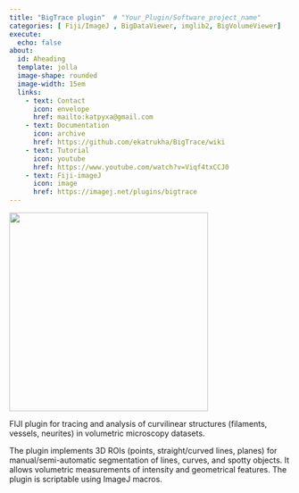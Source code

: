 ```yaml
---
title: "BigTrace plugin"  # "Your_Plugin/Software_project_name"  
categories: [ Fiji/ImageJ , BigDataViewer, imglib2, BigVolumeViewer]   # Add categories for your project"  
execute:
  echo: false
about: 
  id: Aheading
  template: jolla
  image-shape: rounded
  image-width: 15em
  links:                  
    - text: Contact
      icon: envelope
      href: mailto:katpyxa@gmail.com
    - text: Documentation
      icon: archive
      href: https://github.com/ekatrukha/BigTrace/wiki
    - text: Tutorial
      icon: youtube
      href: https://www.youtube.com/watch?v=Viqf4txCCJ0
    - text: Fiji-imageJ
      icon: image
      href: https://imagej.net/plugins/bigtrace
---
```


::: {.alignleft}
![](BigTrace_logo.png){width=356}           
 
FIJI plugin for tracing and analysis of curvilinear structures (filaments, vessels, neurites) in volumetric microscopy datasets.

The plugin implements 3D ROIs (points, straight/curved lines, planes)
for manual/semi-automatic segmentation of lines, curves, and spotty objects.
It allows volumetric measurements of intensity and geometrical features.
The plugin is scriptable using ImageJ macros.

:::
